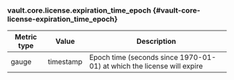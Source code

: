 ### vault.core.license.expiration_time_epoch {#vault-core-license-expiration_time_epoch}

Metric type | Value     | Description
----------- | --------- | -----------
gauge       | timestamp | Epoch time (seconds since 1970-01-01) at which the license will expire
